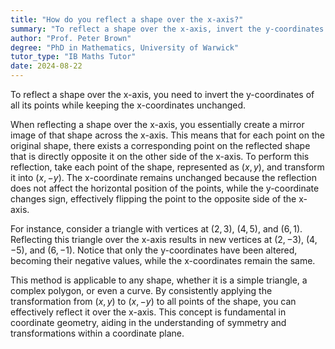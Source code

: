 ```yaml
---
title: "How do you reflect a shape over the x-axis?"
summary: "To reflect a shape over the x-axis, invert the y-coordinates of all its points while keeping the x-coordinates unchanged."
author: "Prof. Peter Brown"
degree: "PhD in Mathematics, University of Warwick"
tutor_type: "IB Maths Tutor"
date: 2024-08-22
---
```


To reflect a shape over the x-axis, you need to invert the y-coordinates of all its points while keeping the x-coordinates unchanged.

When reflecting a shape over the x-axis, you essentially create a mirror image of that shape across the x-axis. This means that for each point on the original shape, there exists a corresponding point on the reflected shape that is directly opposite it on the other side of the x-axis. To perform this reflection, take each point of the shape, represented as $(x, y)$, and transform it into $(x, -y)$. The x-coordinate remains unchanged because the reflection does not affect the horizontal position of the points, while the y-coordinate changes sign, effectively flipping the point to the opposite side of the x-axis.

For instance, consider a triangle with vertices at $(2, 3)$, $(4, 5)$, and $(6, 1)$. Reflecting this triangle over the x-axis results in new vertices at $(2, -3)$, $(4, -5)$, and $(6, -1)$. Notice that only the y-coordinates have been altered, becoming their negative values, while the x-coordinates remain the same.

This method is applicable to any shape, whether it is a simple triangle, a complex polygon, or even a curve. By consistently applying the transformation from $(x, y)$ to $(x, -y)$ to all points of the shape, you can effectively reflect it over the x-axis. This concept is fundamental in coordinate geometry, aiding in the understanding of symmetry and transformations within a coordinate plane.
    